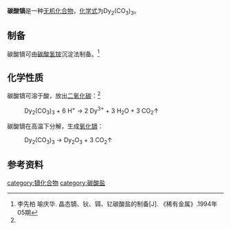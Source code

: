 {{chembox
| verifiedrevid = 
|   Name = 碳酸镝
|CustomizedImage=[[File:2.svg|File:2.svg]][[File:Dy3+.svg|File:Dy3+.svg]][[File:3.svg|File:3.svg]][[File:Carbonat-Ion.svg|File:Carbonat-Ion.svg]]
|   OtherNames = 
|   IUPACName = 
| Section1 = {{Chembox Identifiers
|   ChemSpiderID_Ref = {{chemspidercite|correct|chemspider}}
| ChemSpiderID = 
| PubChem =
| InChI =
| InChIKey =
| SMILES = 
| StdInChI_Ref = {{stdinchicite|correct|chemspider}}
| StdInChI =
| StdInChIKey_Ref = {{stdinchicite|correct|chemspider}}
| StdInChIKey = 
| CASNo = 5066-34-2
| CASNo_Ref = {{cascite|correct|CAS}}
| CASNo_Comment = 无水
| CASNo2 = 10256-96-9
| CASNo2_Ref = {{cascite|correct|CAS}}
| CASNo2_Comment = 二水
| CASNo3 = 16453-88-6
| CASNo3_Ref = {{cascite|correct|CAS}}
| CASNo3_Comment = 四水
  }}
| Section2 = {{Chembox Properties
|   Formula = Dy<sub>2</sub>(CO<sub>3</sub>)<sub>3</sub>
|   MolarMass = 505.033（无水）<br />577.097（四水）
|   Appearance = 固体
|   Density = 
|   MeltingPt = 分解
|   BoilingPt = 
|   Solubility = 难溶<br />（6.0×10<sup>-6</sup>mol/L）<ref name=wj>《无机化学丛书》. 第七卷 钪 稀土元素. 易宪武 黄春晖 等编.科学出版社. P<sub>174</sub>. 碳酸盐. [[Special:网络书源/9787030305749|ISBN 978-7-03-030574-9]]</ref>
|   Solvent = 
|   SolubleOther = 
  }}
| Section7 = {{Chembox Hazards
|  EUHazardSymbol =
|  RPhrases =
|  SPhrases =
|  FlashPt = 
|  pKa = 
|  pKb = 
|  EUClass =
|  EUIndex = 
|  MainHazards = 
|  NFPA-H = 
|  NFPA-F = 
|  NFPA-R = 
|  NFPA-O = 
|  RSPhrases = 
|  Autoignition = 
|  ExploLimits = 
|  PEL = 
  }}
| Section8 = {{Chembox Related
|   Function = 
|   OtherFunctn = 
|   OtherAnions = 
|   OtherCations = [[碳酸铽|碳酸铽]]<br />[[碳酸钬|碳酸钬]]
|   OtherCpds = [[三氯乙酸镝|三氯乙酸镝]]
  }}
}}
'''碳酸镝'''是一种[[无机化合物|无机化合物]]，[[化学式|化学式]]为Dy<sub>2</sub>(CO<sub>3</sub>)<sub>3</sub>。
==制备==
碳酸镝可由[[碳酸氢铵|碳酸氢铵]]沉淀法制备。<ref>李先柏 喻庆华. 晶态镝、钬、铒、钇碳酸盐的制备[J]. 《稀有金属》.1994年05期</ref>
==化学性质==
碳酸镝可溶于酸，放出[[二氧化碳|二氧化碳]]：<ref name=wj />
: Dy<sub>2</sub>(CO<sub>3</sub>)<sub>3</sub> + 6 H<sup>+</sup> → 2 Dy<sup>3+</sup> + 3 H<sub>2</sub>O + 3 CO<sub>2</sub>↑
碳酸镝在高温下分解，生成[[氧化镝|氧化镝]]：
: Dy<sub>2</sub>(CO<sub>3</sub>)<sub>3</sub> → Dy<sub>2</sub>O<sub>3</sub> + 3 CO<sub>2</sub>↑

==参考资料==
{{reflist}}

{{镝化合物}}

[[category:镝化合物|category:镝化合物]]
[[category:碳酸盐|category:碳酸盐]]